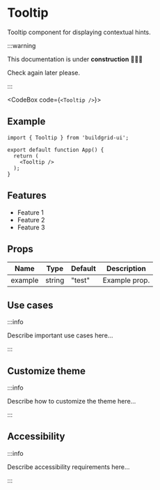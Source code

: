 


# Tooltip

Tooltip component for displaying contextual hints.

:::warning

This documentation is under **construction** 🚧👷‍♂️

Check again later please.

:::

<CodeBox code={`<Tooltip />`}>
	<Tooltip />
</CodeBox>

## Example

```tsx
import { Tooltip } from 'buildgrid-ui';

export default function App() {
  return (
    <Tooltip />
  );
}
```

## Features

- Feature 1
- Feature 2
- Feature 3

## Props

| Name    | Type    | Default | Description     |
|---------|---------|---------|-----------------|
| example | string  | "test"  | Example prop.   |

## Use cases

:::info

Describe important use cases here...

:::

## Customize theme

:::info

Describe how to customize the theme here...

:::

## Accessibility

:::info

Describe accessibility requirements here...

:::
